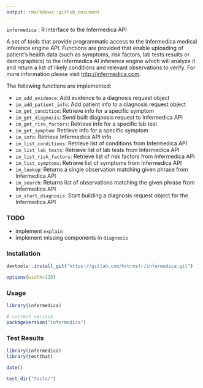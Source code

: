 ```yaml
---
output: rmarkdown::github_document
---
```


`infermedica` : R Interface to the Infermedica API

A set of tools that provide programmatic access to the Infermedica medical
inference engine API. Functions are provided that enable uploading of patient’s health
data (such as symptoms, risk factors, lab tests results or demographics) to the
Infermedica AI inference engine which will analyze it and return a list of likely
conditions and relevant observations to verify. For more information please visit
<http://infermedica.com>.

The following functions are implemented:

- `im_add_evidence`:	Add evidence to a diagnosis request object
- `im_add_patient_info`:	Add patient info to a diagnosis request object
- `im_get_condition`:	Retrieve info for a specific symptom
- `im_get_diagnosis`:	Send built diagnosis request to Infermedica API
- `im_get_risk_factors`:	Retrieve info for a specific lab test
- `im_get_symptom`:	Retrieve info for a specific symptom
- `im_info`:	Retrieve Infermedica API info
- `im_list_conditions`:	Retrieve list of conditions from Infermedica API
- `im_list_lab_tests`:	Retrieve list of lab tests from Infermedica API
- `im_list_risk_factors`:	Retrieve list of risk factors from Infermedica API
- `im_list_symptoms`:	Retrieve list of symptoms from Infermedica API
- `im_lookup`:	Returns a single observation matching given phrase from Infermedica API
- `im_search`:	Returns list of observations matching the given phrase from Infermedica API
- `im_start_diagnosis`:	Start building a diagnosis request object for the Infermedica API

### TODO

- implement `explain`
- implement missing components in `diagnosis`

### Installation

```r
devtools::install_git("https://gitlab.com/hrbrmstr/infermedica.git")
```

```r
options(width=120)
```

### Usage

```r
library(infermedica)

# current verison
packageVersion("infermedica")

```

### Test Results

```r
library(infermedica)
library(testthat)

date()

test_dir("tests/")
```

